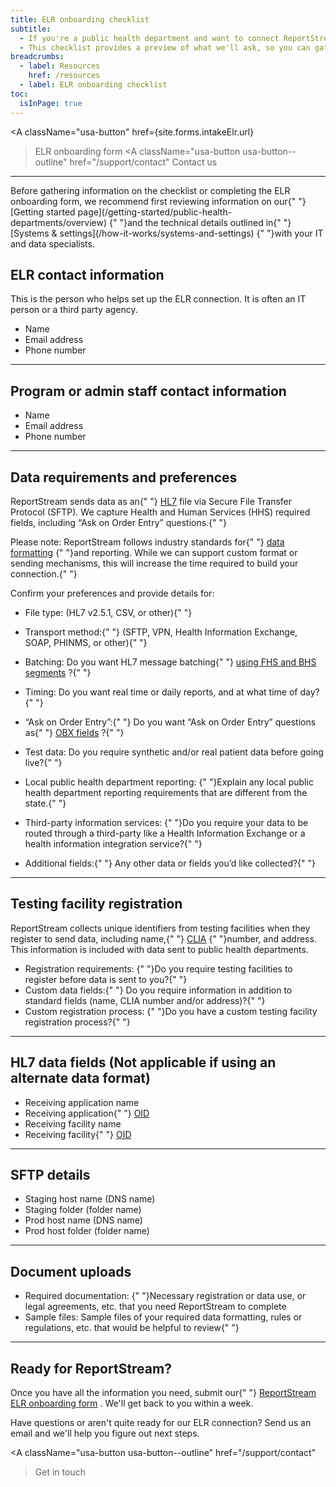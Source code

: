 ```yaml
---
title: ELR onboarding checklist
subtitle: 
  - If you're a public health department and want to connect ReportStream through Electronic Lab Reporting (ELR), you'll need to fill out the ReportStream ELR onboarding form.
  - This checklist provides a preview of what we'll ask, so you can gather everything you need to complete the form.
breadcrumbs:
  - label: Resources
    href: /resources
  - label: ELR onboarding checklist
toc:
  isInPage: true
---
```


<A
    className="usa-button"
    href={site.forms.intakeElr.url}
>ELR onboarding form</A>
<A
    className="usa-button usa-button--outline"
    href="/support/contact"
>Contact us</A>

---

<p className="margin-bottom-4">
    Before gathering information on the checklist or completing the
    ELR onboarding form, we recommend first reviewing information on
    our{" "}
    [Getting started page](/getting-started/public-health-departments/overview)
    {" "}and the technical details outlined in{" "}
    [Systems & settings](/how-it-works/systems-and-settings)
    {" "}with your IT and data specialists.
</p>

## ELR contact information

This is the person who helps set up the ELR connection. It
is often an IT person or a third party agency.

- Name
- Email address
- Phone number

---

## Program or admin staff contact information

- Name
- Email address
- Phone number

---

## Data requirements and preferences

ReportStream sends data as an{" "}
[HL7](https://hl7.org/) file via
Secure File Transfer Protocol (SFTP). We capture Health and
Human Services (HHS) required fields, including “Ask on
Order Entry” questions.{" "}

Please note: ReportStream follows industry standards for{" "}
[data formatting](https://github.com/CDCgov/prime-data-hub/blob/production/prime-router/docs/schema_documentation/primedatainput-pdi-covid-19.md)
{" "}and reporting. While we can support custom format or sending
mechanisms, this will increase the time required to build
your connection.{" "}

Confirm your preferences and provide details for:

- <span className="text-bold">File type:</span> (HL7
v2.5.1, CSV, or other){" "}

- <span className="text-bold">Transport method:</span>{" "}
(SFTP, VPN, Health Information Exchange, SOAP, PHINMS,
or other){" "}

- <span className="text-bold">Batching:</span> Do you want
HL7 message batching{" "}
[using FHS and BHS segments](https://www.lyniate.com/knowledge-hub/hl7-batch-file-protocol/)
?{" "}

- <span className="text-bold">Timing:</span> Do you want
real time or daily reports, and at what time of day?{" "}

- <span className="text-bold">“Ask on Order Entry”:</span>{" "}
Do you want “Ask on Order Entry” questions as{" "}
[OBX fields](https://hl7-definition.caristix.com/v2/HL7v2.5/Segments/OBX)
?{" "}

- <span className="text-">Test data:</span> Do you require
synthetic and/or real patient data before going live?{" "}

- <span className="text-bold">Local public health department reporting:</span>
{" "}Explain any local public health department reporting
requirements that are different from the state.{" "}

- <span className="text-bold">Third-party information services:</span>
{" "}Do you require your data to be routed through a
third-party like a Health Information Exchange or a
health information integration service?{" "}

- <span className="text-bold">Additional fields:</span>{" "}
Any other data or fields you’d like collected?{" "}

---

## Testing facility registration

ReportStream collects unique identifiers from testing
facilities when they register to send data, including name,{" "}
[CLIA](https://www.cdc.gov/clia/about.html)
{" "}number, and address. This information is included with data
sent to public health departments.

- <span className="text-bold">Registration requirements:</span>
{" "}Do you require testing facilities to register before
data is sent to you?{" "}
- <span className="text-bold">Custom data fields:</span>{" "}
Do you require information in addition to standard
fields (name, CLIA number and/or address)?{" "}
- <span className="text-bold">Custom registration process:</span>
{" "}Do you have a custom testing facility registration
process?{" "}

---

## HL7 data fields (Not applicable if using an alternate data format)

- Receiving application name
- Receiving application{" "}
    [OID](https://www.hl7.org/oid/)
- Receiving facility name
- Receiving facility{" "}
    [OID](https://www.hl7.org/oid/)

---

## SFTP details

- Staging host name (DNS name)
- Staging folder (folder name)
- Prod host name (DNS name)
- Prod host folder (folder name)

---

## Document uploads

- <span className="text-bold">Required documentation:</span>
        {" "}Necessary registration or data use, or legal agreements,
        etc. that you need ReportStream to complete
- <span className="text-bold">Sample files:</span> Sample
    files of your required data formatting, rules or
    regulations, etc. that would be helpful to review{" "}

---
## Ready for ReportStream?

Once you have all the information you need, submit our{" "}
[ReportStream ELR onboarding form](https://prime.powerappsportals.us/siw/)
. We'll get back to you within a week.

Have questions or aren't quite ready for our ELR connection?
Send us an email and we'll help you figure out next steps.

<A
    className="usa-button usa-button--outline"
    href="/support/contact"
>Get in touch</A>